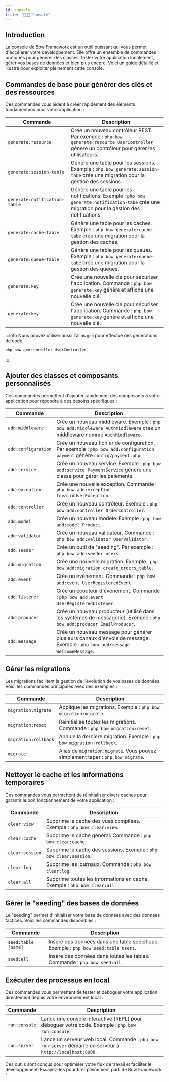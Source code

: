 ```yaml
---
id: console
title: "👨🏾‍💻 Console"
---
```



## Introduction

La console de Bow Framework est un outil puissant qui vous permet d'accélérer votre développement. Elle offre un ensemble de commandes pratiques pour générer des classes, tester votre application localement, gérer vos bases de données et bien plus encore. Voici un guide détaillé et illustré pour exploiter pleinement cette console.

## Commandes de base pour générer des clés et des ressources

Ces commandes vous aident à créer rapidement des éléments fondamentaux pour votre application :

| **Commande**            | **Description**                          |
|-------------------------------|------------------------------------|
| `generate:resource`           | Crée un nouveau contrôleur REST. Par exemple : `php bow generate:resource UserController` génère un contrôleur pour gérer les utilisateurs. |
| `generate:session-table`      | Génère une table pour les sessions. Exemple : `php bow generate:session-tabe` crée une migration pour la gestion des sessions. |
| `generate:notification-table` | Génère une table pour les notifications. Exemple : `php bow generate:notification-tabe` crée une migration pour la gestion des notifications. |
| `generate:cache-table`        | Génère une table pour les caches. Exemple : `php bow generate:cache-tabe` crée une migration pour la gestion des caches. |
| `generate:queue-table`        | Génère une table pour les queues. Exemple : `php bow generate:queue-tabe` crée une migration pour la gestion des queues. |
| `generate:key`                | Crée une nouvelle clé pour sécuriser l'application. Commande : `php bow generate:key` génère et affiche une nouvelle clé. |
| `generate:key`                | Crée une nouvelle clé pour sécuriser l'application. Commande : `php bow generate:key` génère et affiche une nouvelle clé. |

:::info
Nous pouvez utiliser aussi l'alias `gen` pour effectué des générations de code.

```bash
php bow gen:contoller UserController
```
:::

## Ajouter des classes et composants personnalisés

Ces commandes permettent d'ajouter rapidement des composants à votre application pour répondre à des besoins spécifiques :

| **Commande**            | **Description**                         |
|--------------------------|-----------------------------------------|
| `add:middleware`         | Crée un nouveau middleware. Exemple : `php bow add:middleware AuthMiddleware` crée un middleware nommé `AuthMiddleware`. |
| `add:configuration`      | Crée un nouveau fichier de configuration. Par exemple : `php bow add:configuration payment` génère `config/payment.php`. |
| `add:service`            | Crée un nouveau service. Exemple : `php bow add:service PaymentService` génère une classe pour gérer les paiements. |
| `add:exception`          | Crée une nouvelle exception. Commande : `php bow add:exception InvalidUserException`. |
| `add:controller`         | Crée un nouveau contrôleur. Exemple : `php bow add:controller OrderController`. |
| `add:model`              | Crée un nouveau modèle. Exemple : `php bow add:model Product`. |
| `add:validator`          | Crée un nouveau validateur. Commande : `php bow add:validator UserValidator`. |
| `add:seeder`             | Crée un outil de "seeding". Par exemple : `php bow add:seeder users`. |
| `add:migration`          | Crée une nouvelle migration. Exemple : `php bow add:migration create_orders_table`. |
| `add:event`              | Crée un événement. Commande : `php bow add:event UserRegisteredEvent`. |
| `add:listener`           | Crée un écouteur d'événement. Commande : `php bow add:event UserRegisteredListener`. |
| `add:producer`           | Crée un nouveau producteur (utilisé dans les systèmes de messagerie). Exemple : `php bow add:producer EmailProducer`. |
| `add:message`            | Crée un nouveau message pour générer plusieurs canaux d'envoie de message. Exemple : `php bow add:message WelcomeMessage`. |

## Gérer les migrations

Les migrations facilitent la gestion de l'évolution de vos bases de données. Voici les commandes principales avec des exemples :

| **Commande**            | **Description**                         |
|--------------------------|-----------------------------------------|
| `migration:migrate`      | Applique les migrations. Exemple : `php bow migration:migrate`. |
| `migration:reset`        | Réinitialise toutes les migrations. Commande : `php bow migration:reset`. |
| `migration:rollback`     | Annule la dernière migration. Exemple : `php bow migration:rollback`. |
| `migrate`                | Alias de `migration:migrate`. Vous pouvez simplement taper : `php bow migrate`. |

## Nettoyer le cache et les informations temporaires

Ces commandes vous permettent de réinitialiser divers caches pour garantir le bon fonctionnement de votre application :

| **Commande**            | **Description**                         |
|--------------------------|-----------------------------------------|
| `clear:view`             | Supprime le cache des vues compilées. Exemple : `php bow clear:view`. |
| `clear:cache`            | Supprime le cache général. Commande : `php bow clear:cache`. |
| `clear:session`          | Supprime le cache des sessions. Exemple : `php bow clear:session`. |
| `clear:log`              | Supprime les journaux. Commande : `php bow clear:log`. |
| `clear:all`              | Supprime toutes les informations en cache. Exemple : `php bow clear:all`. |

## Gérer le "seeding" des bases de données

Le "seeding" permet d'initialiser votre base de données avec des données factices. Voici les commandes disponibles :

| **Commande**            | **Description**                         |
|--------------------------|-----------------------------------------|
| `seed:table [name]`      | Insère des données dans une table spécifique. Exemple : `php bow seed:table users`. |
| `seed:all`               | Insère des données dans toutes les tables. Commande : `php bow seed:all`. |

## Exécuter des processus en local

Ces commandes vous permettent de tester et déboguer votre application directement depuis votre environnement local :

| **Commande**            | **Description**                         |
|--------------------------|-----------------------------------------|
| `run:console`            | Lance une console interactive (REPL) pour déboguer votre code. Exemple : `php bow run:console`. |
| `run:server`             | Lance un serveur web local. Commande : `php bow run:server` démarre un serveur à `http://localhost:8080`. |

Ces outils sont conçus pour optimiser votre flux de travail et faciliter le développement. Essayez-les pour tirer pleinement parti de Bow Framework !

<SuggestionFeature />
